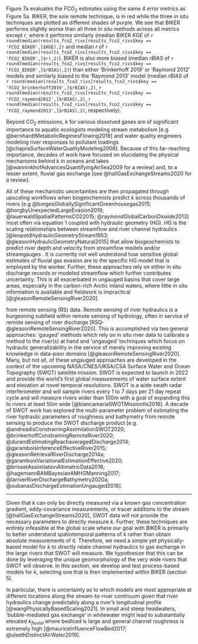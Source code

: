 Figure 7a evaluates the $FCO_2$ estimates using the same 4 error metrics as Figure 5a. BIKER, the sole remote technique, is in red while the three in situ techniques are plotted as different shades of purple. We see that BIKER performs slightly worse than all three in situ methods across all metrics except *r*, where it performs similarly (median BIKER *KGE* of `r round(median(results_fco2_rivs[results_fco2_rivs$key == 'FCO2_BIKER',]$KGE),2)` and median *r* of `r round(median(results_fco2_rivs[results_fco2_rivs$key == 'FCO2_BIKER',]$r),2)`). BIKER is also more biased (median *rBIAS* of `r round(median(results_fco2_rivs[results_fco2_rivs$key == 'FCO2_BIKER',]$rBIAS),2)`) than either 'Brinkerhoff 2019' or 'Raymond 2012' models and similarly biased to the 'Raymond 2013' model (median *rBIAS* of `r round(median(results_fco2_rivs[results_fco2_rivs$key == 'FCO2_brinkerhoff2019',]$rBIAS),2)`, `r round(median(results_fco2_rivs[results_fco2_rivs$key == 'FCO2_raymond2012',]$rBIAS),2)`, `r round(median(results_fco2_rivs[results_fco2_rivs$key == 'FCO2_raymond2013',]$rBIAS),2)`, respectively).



Beyond $CO_2$ emissions, *k* for various dissolved gases are of significant importance to aquatic ecologists modeling stream metabolism [e.g. @bernhardtMetabolicRegimesFlowing2018] and water quality engineers modeling river responses to pollutant loadings [@chapraSurfaceWaterQualityModeling2008]. Because of this far-reaching importance, decades of work have focused on elucidating the physical mechanisms behind *k* in oceans and lakes [@wanninkhofAdvancesQuantifyingAirSea2009 for a review] and, to a lesser extent, fluvial gas exchange [see @hallGasExchangeStreams2020 for a review].

All of these mechanistic uncertainties are then propagated through upscaling workflows when biogeochemists predict *k* across thousands of rivers [e.g @borgesGloballySignificantGreenhousegas2015; @horgbyUnexpectedLargeEvasion2019; @lauerwaldSpatialPatternsCO22015; @raymondGlobalCarbonDioxide2013] most often via equation 1 coupled with hydraulic geometry (HG). HG is the scaling relationships between streamflow and river channel hydraulics [@leopoldHydraulicGeometryStream1953; @gleasonHydraulicGeometryNatural2015] that allow biogeochemists to predict river depth and velocity from streamflow models and/or streamgauges . It is currently not well understood how sensitive global estimates of fluvial gas evasion are to the specific HG model that is employed by the worker. Further, these approaches rely on either in situ discharge records or modeled streamflow which further contributes uncertainty. This is all exacerbated in ungauged basins that cover large areas, especially in the carbon-rich Arctic inland waters, where little in situ information is available and fieldwork is impractical [@gleasonRemoteSensingRiver2020].

from remote sensing (RS) data. Remote sensing of river hydraulics is a burgeoning subfield within remote sensing of hydrology, often in service of remote sensing of river discharge [RSQ- @gleasonRemoteSensingRiver2020]. This is accomplished via two general approaches: 'gauged' methods which rely on in situ river data to calibrate a method to the river(s) at hand and 'ungauged' techniques which focus on hydraulic generalizability in the service of merely improving existing knowledge in data-poor domains [@gleasonRemoteSensingRiver2020]. Many, but not all, of these ungauged approaches are developed in the context of the upcoming NASA/CNES/UKSA/CSA Surface Water and Ocean Topography (SWOT) satellite mission. SWOT is expected to launch in 2022 and provide the world's first global measurements of water surface extent and elevation at novel temporal resolutions. SWOT is a wide swath radar interferometer and will sample rivers every 1 to 7 days per 21 day repeat cycle and will measure rivers wider than 100m with a goal of expanding this to rivers at least 50m wide [@biancamariaSWOTMissionIts2016]. A decade of SWOT work has explored the multi-parameter problem of estimating the river hydraulic parameters of roughness and bathymetry from remote sensing to produce the SWOT discharge product [e.g. @andreadisConstrainingAssimilationSWOT2020; @brinkerhoffConstrainingRemoteRiver2020; @durandEstimatingReachaveragedDischarge2014; @garamboisInferenceEffectiveRiver2015; @gleasonRetrievalRiverDischarge2014a; @garamboisVariationalEstimationEffective2020; @brissetAssimilationAltimetricData2018; @hagemannBAMBayesianAMHGManning2017; @larnierRiverDischargeBathymetry2020a; @oubanasDischargeEstimationUngauged2018].



-------------------------------------------------


Given that *k* can only be directly measured via a known gas concentration gradient, eddy-covariance measurements, or tracer additions to the stream [@hallGasExchangeStreams2020], SWOT data will not provide the necessary parameters to directly measure *k*. Further, these techniques are entirely infeasible at the global scale where our goal with BIKER is primarily to better understand spatiotemporal patterns of *k* rather than obtain absolute measurements of it. Therefore, we need a simple yet physically-based model for *k* to directly relate channel hydraulics to gas exchange in the large rivers that SWOT will measure. We hypothesize that this can be done by leveraging the unique geomorphology of the very wide rivers that SWOT will observe. In this section, we develop and test process-based models for *k*, selecting one that is then implemented within BIKER (section 5).

 In particular, there is uncertainty as to which models are most appropriate at different locations along the stream-to-river continuum given that river hydraulics change predictably along a river's longitudinal profile [@wangPhysicallyBasedScaling2021]. In small and steep headwaters, 'bubble-mediated gas exchange' in whitewater might lead to substantially elevated $k_{fluvial}$ where bedload is large and general channel roughness is extremely high [@mauriceInfluenceFlowBed2017; @ulsethDistinctAirWater2019].